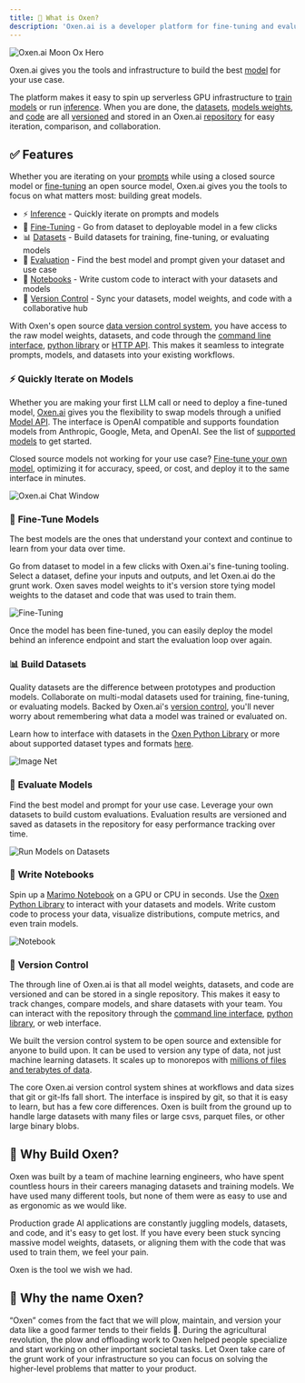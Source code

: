 ```yaml
---
title: 🐂 What is Oxen?
description: 'Oxen.ai is a developer platform for fine-tuning and evaluating models on your own data.'
---
```


<img alt="Oxen.ai Moon Ox Hero" classname="block" src="/images/MoonOx.png" />

Oxen.ai gives you the tools and infrastructure to build the best [model](/getting-started/inference) for your use case.

The platform makes it easy to spin up serverless GPU infrastructure to [train models](/examples/notebooks/train_llm) or run [inference](/getting-started/inference). When you are done, the [datasets](/getting-started/datasets), [models weights](/getting-started/fine-tuning), and [code](/getting-started/notebooks) are all [versioned](/getting-started/versioning) and stored in an Oxen.ai [repository](/concepts/repositories) for easy iteration, comparison, and collaboration.
 
## ✅ Features

Whether you are iterating on your [prompts](/getting-started/inference) while using a closed source model or [fine-tuning](/features/fine-tuning) an open source model, Oxen.ai gives you the tools to focus on what matters most: building great models.

* ⚡️ [Inference](/getting-started/inference) - Quickly iterate on prompts and models
* 🚀 [Fine-Tuning](/features/fine-tuning) - Go from dataset to deployable model in a few clicks
* 📊 [Datasets](/features/datasets) - Build datasets for training, fine-tuning, or evaluating models
* 🔬 [Evaluation](/features/evaluation) - Find the best model and prompt given your dataset and use case
* 📓 [Notebooks](/features/notebooks) - Write custom code to interact with your datasets and models
* 💾 [Version Control](/features/versioning) - Sync your datasets, model weights, and code with a collaborative hub

With Oxen's open source [data version control system](/features/versioning), you have access to the raw model weights, datasets, and code through the [command line interface](/getting-started/cli), [python library](/python-api/index) or [HTTP API](/http-api/index). This makes it seamless to integrate prompts, models, and datasets into your existing workflows.

### ⚡ **Quickly Iterate on Models**

Whether you are making your first LLM call or need to deploy a fine-tuned model, [Oxen.ai](http://Oxen.ai) gives you the flexibility to swap models through a unified [Model API](/features/chat). The interface is OpenAI compatible and supports foundation models from Anthropic, Google, Meta, and OpenAI. See the list of [supported models](https://oxen.ai/ai/models) to get started.

Closed source models not working for your use case? [Fine-tune your own model](/getting-started/fine-tuning), optimizing it for accuracy, speed, or cost, and deploy it to the same interface in minutes.

<img alt="Oxen.ai Chat Window" className="rounded-xl" src="/images/chat/chat_window.png" />

### 🚀 **Fine-Tune Models**

The best models are the ones that understand your context and continue to learn from your data over time. 

Go from dataset to model in a few clicks with Oxen.ai's fine-tuning tooling. Select a dataset, define your inputs and outputs, and let Oxen.ai do the grunt work. Oxen saves model weights to it's version store tying model weights to the dataset and code that was used to train them. 

<img alt="Fine-Tuning" src="/images/fine_tuning/fine-tune-home.png" />

Once the model has been fine-tuned, you can easily deploy the model behind an inference endpoint and start the evaluation loop over again.

### 📊 **Build Datasets**

Quality datasets are the difference between prototypes and production models. Collaborate on multi-modal datasets used for training, fine-tuning, or evaluating models. Backed by Oxen.ai's [version control](https://github.com/Oxen-AI/oxen-release), you'll never worry about remembering what data a model was trained or evaluated on. 

Learn how to interface with datasets in the [Oxen Python Library](/getting-started/python) or more about supported dataset types and formats [here](/features/datasets).

<img alt="Image Net" className="rounded-xl" src="/images/datasets/image_net_train.png" />

### 🔬 **Evaluate Models**

Find the best model and prompt for your use case. Leverage your own datasets to build custom evaluations. Evaluation results are versioned and saved as datasets in the repository for easy performance tracking over time.

<img alt="Run Models on Datasets" className="rounded-xl" src="/images/rmod.png" />

### 📓 **Write Notebooks**

Spin up a [Marimo Notebook](https://marimo.io) on a GPU or CPU in seconds. Use the [Oxen Python Library](/getting-started/python) to interact with your datasets and models. Write custom code to process your data, visualize distributions, compute metrics, and even train models.

<img alt="Notebook" className="rounded-xl" src="/images/marimo/synthetic-data/df_and_graph.png" />

### 💾 **Version Control**

The through line of Oxen.ai is that all model weights, datasets, and code are versioned and can be stored in a single repository. This makes it easy to track changes, compare models, and share datasets with your team. You can interact with the repository through the [command line interface](/getting-started/cli), [python library](/getting-started/python), or web interface.

We built the version control system to be open source and extensible for anyone to build upon. It can be used to version any type of data, not just machine learning datasets. It scales up to monorepos with [millions of files and terabytes of data](/features/performance). 

The core Oxen.ai version control system shines at workflows and data sizes that git or git-lfs fall short. The interface is inspired by git, so that it is easy to learn, but has a few core differences. Oxen is built from the ground up to handle large datasets with many files or large csvs, parquet files, or other large binary blobs.

## 🌾 Why Build Oxen?

Oxen was built by a team of machine learning engineers, who have spent countless hours in their careers managing datasets and training models. We have used many different tools, but none of them were as easy to use and as ergonomic as we would like. 

Production grade AI applications are constantly juggling models, datasets, and code, and it's easy to get lost. If you have every been stuck syncing massive model weights, datasets, or aligning them with the code that was used to train them, we feel your pain.

Oxen is the tool we wish we had.

## 🐂 Why the name Oxen?

“Oxen” comes from the fact that we will plow, maintain, and version your data like a good farmer tends to their fields 🌾. During the agricultural revolution, the plow and offloading work to Oxen helped people specialize and start working on other important societal tasks. Let Oxen take care of the grunt work of your infrastructure so you can focus on solving the higher-level problems that matter to your product.